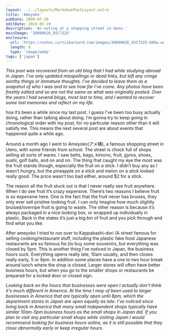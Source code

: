 ```yaml
---
layout: ../../layouts/MarkdownPostLayout.astro
title: 'Ameyoko'
pubDate: 2009-07-20
editDate: 2024-03-19
description: 'An outing at a shopping street in Ueno.'
mainImage: '20090626_DSC7325'
enclosure:
  url: 'https://notes.curtisbarnard.com/images/20090626_DSC7325-600w.webp'
  length: 0
  type: 'image/webp'
tags: ['japan']
---
```



_This post was recovered from an old blog that I had while studying abroad in Japan. I've only updated misspellings or dead links, but left any cringe worthy things or immature thoughts. I've decided to leave them as a snapshot of who I was and to see how far I've come. Any photos have been freshly edited and so are not the same as what was originally posted. Over the years I had several blogs, most lost to time, and I wanted to recover some lost memories and reflect on my life._

<DropCap letter='W' />
hoa it’s been a while since my last post. I guess I’ve been too busy actually doing, rather than talking
about doing. I’m gonna try to keep going in chronological order with my post, for no particular reason
other than it will satisfy me. This means the next several post are about events that happened quite
a while ago.

<ImageFrame
  imgPath='20090626_DSC7325'
  altText='Yellow, orange, and green melon slices on metal trays'
  borderText='AMEYOKO, TOKYO, JAPAN 2009-06-26'
/>

Around a month ago I went to Ameyoko(アメ横), a famous shopping street in Ueno, with some friends from school. The street is chock full of shops selling all sorts of wares. I saw belts, bags, kimono, fruit, gyros, shoes, sushi, golf balls, and on and on. The thing that caught my eye the most was the fruit stands though, especially the fruit on a stick. I didn’t buy any as I wasn’t hungry, but the pineapple on a stick and melon on a stick looked really good. The price wasn’t too bad either, around $2 for a stick.

The reason all the fruit stuck out is that I never really see fruit anywhere. When I do see fruit it’s crazy expensive. There’s two reasons I believe fruit is so expensive here. One is the fact that the fruit never has bruises, they only ever sell pristine looking fruit. I can only imagine how much slightly bruised/overripe fruit is going to waste. The other reason is because it’s always packaged in a nice looking box, or wrapped up individually in plastic. Back in the states it’s just a big bin of fruit and you pick through and find what you like.

<ImageFrame
  imgPath='20090626_DSC7315'
  altText='California walnuts in red mesh bags piled up'
  borderText='AMEYOKO, TOKYO, JAPAN 2009-06-26'
/>
<ImageFrame
  imgPath='20090626_DSC7345'
  altText="Soft serve ice cream cone held by a person who's face is blurry in the background"
  borderText='AMEYOKO, TOKYO, JAPAN 2009-06-26'
/>
<ImageFrame
  imgPath='20090626_DSC7363'
  altText='A Counter at a japanese restaurant with chopsticks, water glasses and spice container'
  borderText='UENO, TOKYO, JAPAN 2009-06-26'
/>

After ameyoko I tried to run over to Kappabashi-dori (A street famous for selling cooking/restaurant stuff, including the plastic fake food Japanese restaurants are so famous for.)to buy some souvenirs, but everything was closed by 5pm. This is another thing I’ve noticed in Japan, the business hours suck. Everything opens really late, 10am usually, and then closes really early, 5 or 6pm. In addition some places have a one to two hour break around lunch where the shop is closed. Larger stores will often have better business hours, but when you go to the smaller shops or restaurants be prepared for a locked door or closed sign.

_Looking back on the hours that businesses were open I actually don't think it's much different in America. At the time I may of been used to larger businesses in America that are typically open until 8pm, which the department stores in Japan are open equally as late. I've noticed since living back in America that many small independent shops typically have similar 10am-5pm business hours as the small shops in Japan did. If you plan to visit any particular small shops while visiting Japan I would recommend looking for business hours online, as it is still possible that they close abnormally early or keep irregular hours._
